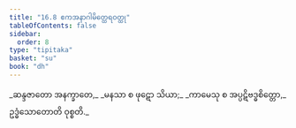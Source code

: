 ```yaml
---
title: "16.8 ဧကအနာဂါမိတ္ထေရဝတ္ထု"
tableOfContents: false
sidebar:
  order: 8
type: "tipitaka"
basket: "su"
book: "dh"
---
```



<DynamicBreadcrumb />

<Division number="218" book="dh">

<Paragraph number="236" type="verses" book="dh">
_ဆန္ဒဇာတော အနက္ခာတေ,_  
_မနသာ စ ဖုဋော သိယာ;_  
_ကာမေသု စ အပ္ပဋိဗဒ္ဓစိတ္တော,_  
ဥဒ္ဓံသောတောတိ ဝုစ္စတိ._
</Paragraph>
</Division>